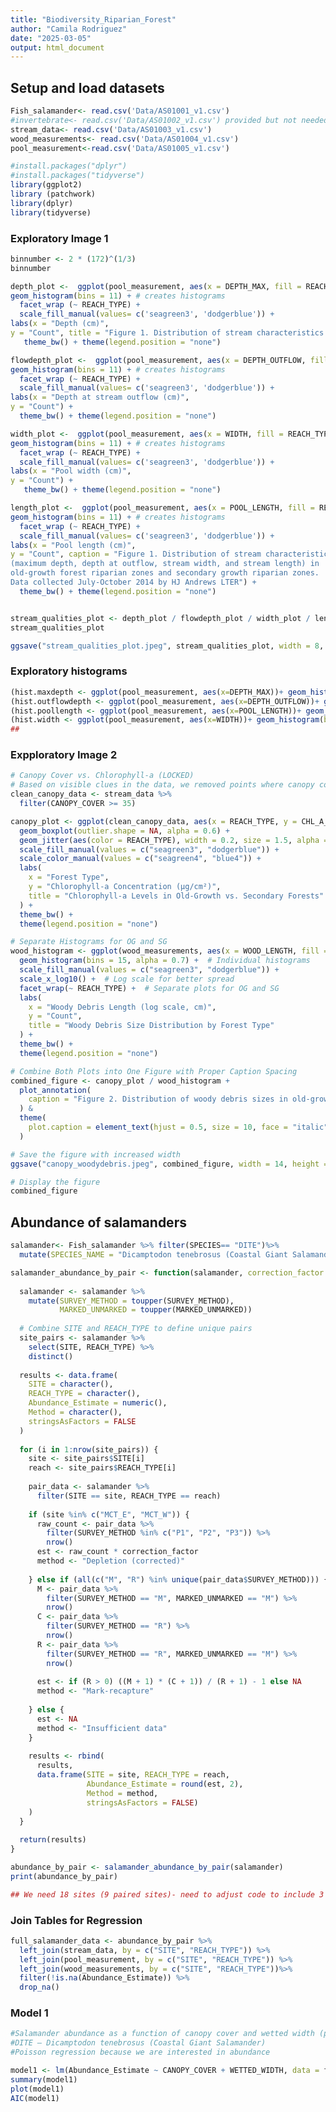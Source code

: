 ```yaml
---
title: "Biodiversity_Riparian_Forest"
author: "Camila Rodriguez"
date: "2025-03-05"
output: html_document
---
```

## Setup and load datasets 
```r

Fish_salamander<- read.csv('Data/AS01001_v1.csv')
#invertebrate<- read.csv('Data/AS01002_v1.csv') provided but not needed for our analysis
stream_data<- read.csv('Data/AS01003_v1.csv')
wood_measurements<- read.csv('Data/AS01004_v1.csv')
pool_measurement<-read.csv('Data/AS01005_v1.csv')

#install.packages("dplyr")
#install.packages("tidyverse")
library(ggplot2)
library (patchwork)
library(dplyr)
library(tidyverse)

```

### Exploratory Image 1 
```r
binnumber <- 2 * (172)^(1/3)
binnumber

depth_plot <-  ggplot(pool_measurement, aes(x = DEPTH_MAX, fill = REACH_TYPE)) +
geom_histogram(bins = 11) + # creates histograms
  facet_wrap (~ REACH_TYPE) +
  scale_fill_manual(values= c('seagreen3', 'dodgerblue')) +
labs(x = "Depth (cm)",
y = "Count", title = "Figure 1. Distribution of stream characteristics by forest treatment") +
   theme_bw() + theme(legend.position = "none") 

flowdepth_plot <-  ggplot(pool_measurement, aes(x = DEPTH_OUTFLOW, fill = REACH_TYPE)) +
geom_histogram(bins = 11) + # creates histograms
  facet_wrap (~ REACH_TYPE) +
  scale_fill_manual(values= c('seagreen3', 'dodgerblue')) +
labs(x = "Depth at stream outflow (cm)",
y = "Count") +
  theme_bw() + theme(legend.position = "none") 

width_plot <-  ggplot(pool_measurement, aes(x = WIDTH, fill = REACH_TYPE)) +
geom_histogram(bins = 11) + # creates histograms
  facet_wrap (~ REACH_TYPE) +
  scale_fill_manual(values= c('seagreen3', 'dodgerblue')) +
labs(x = "Pool width (cm)",
y = "Count") +
   theme_bw() + theme(legend.position = "none")

length_plot <-  ggplot(pool_measurement, aes(x = POOL_LENGTH, fill = REACH_TYPE)) +
geom_histogram(bins = 11) + # creates histograms
  facet_wrap (~ REACH_TYPE) +
  scale_fill_manual(values= c('seagreen3', 'dodgerblue')) +
labs(x = "Pool length (cm)",
y = "Count", caption = "Figure 1. Distribution of stream characteristics
(maximum depth, depth at outflow, stream width, and stream length) in 
old-growth forest riparian zones and secondary growth riparian zones. 
Data collected July-October 2014 by HJ Andrews LTER") +
  theme_bw() + theme(legend.position = "none")


stream_qualities_plot <- depth_plot / flowdepth_plot / width_plot / length_plot 
stream_qualities_plot

ggsave("stream_qualities_plot.jpeg", stream_qualities_plot, width = 8, height = 14)

```

### Exploratory histograms 
```r
(hist.maxdepth <- ggplot(pool_measurement, aes(x=DEPTH_MAX))+ geom_histogram(bins = 11) + theme_bw())
(hist.outflowdepth <- ggplot(pool_measurement, aes(x=DEPTH_OUTFLOW))+ geom_histogram(bins = 11) + theme_bw())
(hist.poollength <- ggplot(pool_measurement, aes(x=POOL_LENGTH))+ geom_histogram(bins = 11) + theme_bw())
(hist.width <- ggplot(pool_measurement, aes(x=WIDTH))+ geom_histogram(bins = 11) + theme_bw())
##

```

### Expploratory Image 2
```r
# Canopy Cover vs. Chlorophyll-a (LOCKED)
# Based on visible clues in the data, we removed points where canopy cover is < 35%.
clean_canopy_data <- stream_data %>%
  filter(CANOPY_COVER >= 35)

canopy_plot <- ggplot(clean_canopy_data, aes(x = REACH_TYPE, y = CHL_A_TILES, fill = REACH_TYPE)) +
  geom_boxplot(outlier.shape = NA, alpha = 0.6) +
  geom_jitter(aes(color = REACH_TYPE), width = 0.2, size = 1.5, alpha = 0.5) +
  scale_fill_manual(values = c("seagreen3", "dodgerblue")) +
  scale_color_manual(values = c("seagreen4", "blue4")) +
  labs(
    x = "Forest Type",
    y = "Chlorophyll-a Concentration (µg/cm²)",
    title = "Chlorophyll-a Levels in Old-Growth vs. Secondary Forests"
  ) +
  theme_bw() +
  theme(legend.position = "none")

# Separate Histograms for OG and SG
wood_histogram <- ggplot(wood_measurements, aes(x = WOOD_LENGTH, fill = REACH_TYPE)) +
  geom_histogram(bins = 15, alpha = 0.7) +  # Individual histograms
  scale_fill_manual(values = c("seagreen3", "dodgerblue")) +
  scale_x_log10() +  # Log scale for better spread
  facet_wrap(~ REACH_TYPE) +  # Separate plots for OG and SG
  labs(
    x = "Woody Debris Length (log scale, cm)",
    y = "Count",
    title = "Woody Debris Size Distribution by Forest Type"
  ) +
  theme_bw() +
  theme(legend.position = "none")

# Combine Both Plots into One Figure with Proper Caption Spacing 
combined_figure <- canopy_plot / wood_histogram +
  plot_annotation(
    caption = "Figure 2. Distribution of woody debris sizes in old-growth forest riparian zones and secondary growth riparian zones. Data collected July-October 2014 by HJ Andrews LTER."
  ) &
  theme(
    plot.caption = element_text(hjust = 0.5, size = 10, face = "italic")  # Ensures proper alignment
  )

# Save the figure with increased width
ggsave("canopy_woodydebris.jpeg", combined_figure, width = 14, height = 10)  # Increased width

# Display the figure
combined_figure
```

## Abundance of salamanders 
```r

salamander<- Fish_salamander %>% filter(SPECIES== "DITE")%>%
  mutate(SPECIES_NAME = "Dicamptodon tenebrosus (Coastal Giant Salamander)")

salamander_abundance_by_pair <- function(salamander, correction_factor = 1.34) {
  
  salamander <- salamander %>%
    mutate(SURVEY_METHOD = toupper(SURVEY_METHOD),
           MARKED_UNMARKED = toupper(MARKED_UNMARKED))
  
  # Combine SITE and REACH_TYPE to define unique pairs
  site_pairs <- salamander %>%
    select(SITE, REACH_TYPE) %>%
    distinct()
  
  results <- data.frame(
    SITE = character(),
    REACH_TYPE = character(),
    Abundance_Estimate = numeric(),
    Method = character(),
    stringsAsFactors = FALSE
  )
  
  for (i in 1:nrow(site_pairs)) {
    site <- site_pairs$SITE[i]
    reach <- site_pairs$REACH_TYPE[i]
    
    pair_data <- salamander %>%
      filter(SITE == site, REACH_TYPE == reach)
    
    if (site %in% c("MCT_E", "MCT_W")) {
      raw_count <- pair_data %>%
        filter(SURVEY_METHOD %in% c("P1", "P2", "P3")) %>%
        nrow()
      est <- raw_count * correction_factor
      method <- "Depletion (corrected)"
      
    } else if (all(c("M", "R") %in% unique(pair_data$SURVEY_METHOD))) {
      M <- pair_data %>%
        filter(SURVEY_METHOD == "M", MARKED_UNMARKED == "M") %>%
        nrow()
      C <- pair_data %>%
        filter(SURVEY_METHOD == "R") %>%
        nrow()
      R <- pair_data %>%
        filter(SURVEY_METHOD == "R", MARKED_UNMARKED == "M") %>%
        nrow()
      
      est <- if (R > 0) ((M + 1) * (C + 1)) / (R + 1) - 1 else NA
      method <- "Mark-recapture"
      
    } else {
      est <- NA
      method <- "Insufficient data"
    }
    
    results <- rbind(
      results,
      data.frame(SITE = site, REACH_TYPE = reach,
                 Abundance_Estimate = round(est, 2),
                 Method = method,
                 stringsAsFactors = FALSE)
    )
  }
  
  return(results)
}

abundance_by_pair <- salamander_abundance_by_pair(salamander)
print(abundance_by_pair)

## We need 18 sites (9 paired sites)- need to adjust code to include 3 msising sites that were filtered for NA Data?

```
### Join Tables for Regression
```r
full_salamander_data <- abundance_by_pair %>%
  left_join(stream_data, by = c("SITE", "REACH_TYPE")) %>%
  left_join(pool_measurement, by = c("SITE", "REACH_TYPE")) %>%
  left_join(wood_measurements, by = c("SITE", "REACH_TYPE"))%>%
  filter(!is.na(Abundance_Estimate)) %>%
  drop_na() 
```


### Model 1
```r
#Salamander abundance as a function of canopy cover and wetted width (poisson)
#DITE – Dicamptodon tenebrosus (Coastal Giant Salamander)
#Poisson regression because we are interested in abundance 

model1 <- lm(Abundance_Estimate ~ CANOPY_COVER + WETTED_WIDTH, data = full_salamander_data)
summary(model1)
plot(model1)
AIC(model1)

```

